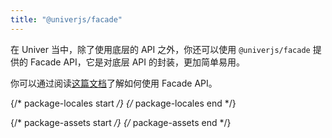 ```yaml
---
title: "@univerjs/facade"
---
```


在 Univer 当中，除了使用底层的 API 之外，你还可以使用 `@univerjs/facade` 提供的 Facade API，它是对底层 API 的封装，更加简单易用。

你可以通过阅读[这篇文档](/guides/facade)了解如何使用 Facade API。

{/* package-locales start */}
{/* package-locales end */}

{/* package-assets start */}
{/* package-assets end */}
